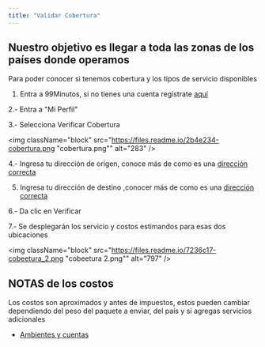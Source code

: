 ```yaml
---
title: "Validar Cobertura"
---
```

## Nuestro objetivo es llegar a toda las zonas de los países donde operamos

Para poder conocer si tenemos cobertura y los tipos de servicio disponibles

1.  Entra a 99Minutos, si no tienes una cuenta registrate [aquí](https://99minutos.com/)
    

2.- Entra a "Mi Perfil"

3.- Selecciona Verificar Cobertura

<img className="block" src="https://files.readme.io/2b4e234-cobertura.png "cobertura.png"" alt="283" />

4.- Ingresa tu dirección de origen, conoce más de como es una [dirección correcta](https://example-99mxn.readme.io/docs/direcciones-correctas)

5.  Ingresa tu dirección de destino ,conocer más de como es una [dirección correcta](https://example-99mxn.readme.io/docs/direcciones-correctas)
    

6.- Da clic en Verificar

7.- Se desplegarán los servicio y costos estimandos para esas dos ubicaciones

<img className="block" src="https://files.readme.io/7236c17-cobeetura_2.png "cobeetura 2.png"" alt="797" /><Note>

## ️NOTAS de los costos

Los costos son aproximados y antes de impuestos, estos pueden cambiar dependiendo del peso del paquete a enviar, del país y si agregas servicios adicionales

</Note>

*   [Ambientes y cuentas](/docs/getting-started)
    

